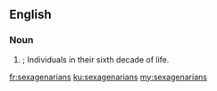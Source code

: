 ==English==

===Noun===
{{head|en|plural}} 

# {{plural of|sexagenarian|lang=en}}; Individuals in their sixth decade of life.

[[fr:sexagenarians]]
[[ku:sexagenarians]]
[[my:sexagenarians]]
